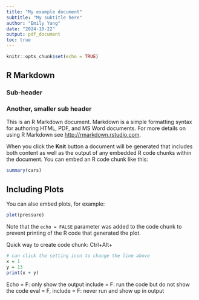 ```yaml
---
title: "My example document"
subtitle: "My subtitle here"
author: "Emily Yang"
date: "2024-10-22"
output: pdf_document
toc: true
---
```


```r
knitr::opts_chunk$set(echo = TRUE)
```

## R Markdown
### Sub-header
### Another, smaller sub header

This is an R Markdown document. Markdown is a simple formatting syntax for authoring HTML, PDF, and MS Word documents. For more details on using R Markdown see <http://rmarkdown.rstudio.com>.

When you click the **Knit** button a document will be generated that includes both content as well as the output of any embedded R code chunks within the document. You can embed an R code chunk like this:

```r
summary(cars)
```

## Including Plots

You can also embed plots, for example:

```r
plot(pressure)
```

Note that the `echo = FALSE` parameter was added to the code chunk to prevent printing of the R code that generated the plot.

Quick way to create code chunk: Ctrl+Alt+

```r
# can click the setting icon to change the line above
x = 1 
y = 13
print(x + y)
```
Echo = F: only show the output
include = F: run the code but do not show the code
eval = F, include = F: never run and show up in output
